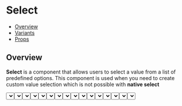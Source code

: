 
<Meta title="Components/Select" component={Select} />


# Select

- [Overview](#overview)
- [Variants](#variants)
- [Props](#props)

## Overview

<b>Select</b> is a component that allows users to select a value from a list of predefined
options. This component is used when you need to create custom value selection which
is not possible with <b>native select</b>

<Canvas>
  <Select
    aria-label="select"
    placeholder="Select a country"
    items={countryList}
    labelKey="name"
  />
</Canvas>

## Variants

### Select with many options

<Canvas>
  <Story name="With many options">
    <Flex css={{ gap: '$16', width: '100%' }}>
      <Select
        aria-label="Select component"
        placeholder="Select a country"
        labelKey="name"
        items={countryList}
      />
      <Select
        aria-label="Select component"
        placeholder="Select a country"
        labelKey="name"
        items={countryList}
        defaultValue={14}
      />
    </Flex>
  </Story>
</Canvas>

### Select with few options

<Canvas>
  <Story name="With few options">
    <Flex css={{ gap: '$16', width: '100%' }}>
      <Select
        aria-label="Select component"
        placeholder="Select a country"
        labelKey="name"
        items={statusList}
      />
      <Select
        aria-label="Select component"
        placeholder="Select a country"
        labelKey="name"
        items={statusList}
        defaultValue={1}
      />
    </Flex>
  </Story>
</Canvas>

### Select with empty options

<Canvas>
  <Story name="With empty options">
    <Select aria-label="select" placeholder="Select a country" labelKey="id" />
  </Story>
</Canvas>

### Select with label and description

<Canvas>
  <Story name="With label/description">
    <Flex css={{ gap: '$16', width: '100%' }}>
      <Select
        aria-label="Select component"
        placeholder="Select a country"
        label="Product status"
        description="Select the status of the product"
        labelKey="name"
        items={statusList}
      />
      <Select
        aria-label="Select component"
        placeholder="Select a country"
        label="Product status"
        description="The status is selected"
        labelKey="name"
        items={statusList}
        defaultValue={1}
      />
    </Flex>
  </Story>
</Canvas>

### Disabled

<Canvas>
  <Story name="Disabled">
    <Flex css={{ gap: '$16', width: '100%' }}>
      <Select
        aria-label="Select component"
        placeholder="Select a country"
        label="Product status"
        description="Select is disabled"
        isDisabled
      />
      <Select
        aria-label="Select component"
        placeholder="Select a country"
        label="Product status"
        description="The status is selected and disabled"
        labelKey="name"
        items={statusList}
        defaultValue={1}
        isDisabled
      />
    </Flex>
  </Story>
</Canvas>

### Select with error status

<Canvas>
  <Story name="With error status">
    <Flex css={{ gap: '$16', width: '100%' }}>
      <Select
        aria-label="Select component"
        placeholder="Select a country"
        label="Country"
        labelKey="name"
        errorMessage="Error message"
        status="error"
        items={countryList}
      />
      <Select
        aria-label="Select component"
        placeholder="Select a country"
        label="Country"
        labelKey="name"
        errorMessage="Error message with filled value"
        status="error"
        items={countryList}
        defaultValue={14}
      />
    </Flex>
  </Story>
</Canvas>

### Controlled

<Canvas>
  <Story name="Controlled">
    <Flex css={{ gap: '$16', width: '100%' }}>
      <Select
        aria-label="label"
        label="Country"
        placeholder="Select a country"
        description="Uncontrolled"
        labelKey="name"
        items={countryList}
      />
      <Select
        aria-label="label"
        label="Country"
        placeholder="Select a country"
        description="Only value set, Can not be changed"
        labelKey="name"
        items={countryList}
        value={14}
      />
      <SelectExampleControlled
        label="Country"
        description="Full controlled select"
      />
    </Flex>
  </Story>
</Canvas>

### With loading

<Canvas>
  <Story name="With loading">
    <Flex css={{ gap: '$16', width: '100%' }}>
      <Select
        aria-label="label"
        placeholder="Select a country"
        labelKey="name"
        items={countryList}
        label="With loading"
        isLoading
      />
      <Select
        aria-label="label"
        placeholder="Select a country"
        labelKey="name"
        label="With fallback label"
        fallbackLabel="Azerbaijan"
        value={14}
        items={countryList}
        isLoading
        description="Show selected label while other options loading"
      />
    </Flex>
  </Story>
</Canvas>

### Custom trigger

<Canvas>
  <Story name="Custom trigger">
    <Flex css={{ gap: '$16', width: '100%' }}>
      <SelectExampleCustomTrigger
        aria-label="label"
        placeholder="kg"
        items={weightUnits}
        label="Custom rendered trigger"
      />
    </Flex>
  </Story>
</Canvas>

## Props

<ArgsTable of={Select} />
